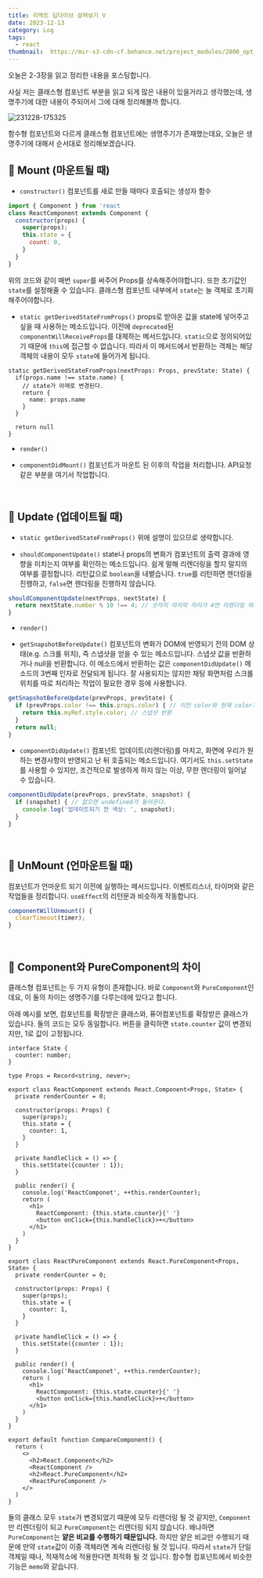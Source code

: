 ```yaml
---
title: 리액트 딥다이브 살펴보기 V
date: 2023-12-13
category: Log
tags:
  - react
thumbnail: 	https://mir-s3-cdn-cf.behance.net/project_modules/2800_opt_1/9ab9aa181070185.65156726848b6.jpg
---
```


오늘은 2-3장을 읽고 정리한 내용을 포스팅합니다.

사실 저는 클래스형 컴포넌트 부분을 읽고 되게 많은 내용이 있을거라고 생각했는데, 생명주기에 대한 내용이 주되어서 그에 대해 정리해볼까 합니다.

![231228-175325](/posts/React-Deep-Dive-5/231228-175325.png)

함수형 컴포넌트와 다르게 클래스형 컴포넌트에는 생명주기가 존재했는데요, 오늘은 생명주기에 대해서 순서대로 정리해보겠습니다.

## 📌 Mount (마운트될 때)

- `constructor()`
컴포넌트를 새로 만들 때마다 호출되는 생성자 함수

```js
import { Component } from 'react
class ReactComponent extends Component {
  constructor(props) {
    super(props);
    this.state = {
      count: 0,
    }
  }
}
```
위의 코드와 같이 매번 `super`를 써주어 Props를 상속해주어야합니다. 또한 초기값인 `state`를 설정해줄 수 있습니다. 클래스형 컴포넌트 내부에서 `state`는 늘 객체로 초기화해주어야합니다.

- `static getDerivedStateFromProps()` 
props로 받아온 값을 state에 넣어주고 싶을 때 사용하는 메소드입니다. 이전에 `deprecated`된 `componentWillReceiveProps`를 대체하는 메서드입니다. `static`으로 정의되어있기 때문에 `this`에 접근할 수 없습니다. 따라서 이 메서드에서 반환하는 객체는 해당 객체의 내용이 모두 `state`에 들어가게 됩니다.

```tsx
static getDerivedStateFromProps(nextProps: Props, prevState: State) {
  if(props.name !== state.name) {
    // state가 아래로 변경된다.
    return {
      name: props.name
    }
  }
  
  return null
}
```

- `render()`

- `componentDidMount()`
컴포넌트가 마운트 된 이후의 작업을 처리합니다. API요청같은 부분을 여기서 작업합니다.
<br/>

## 📌 Update (업데이트될 때)

- `static getDerivedStateFromProps()`
위에 설명이 있으므로 생략합니다.


- `shouldComponentUpdate()`
state나 props의 변화가 컴포넌트의 출력 결과에 영향을 미치는지 여부를 확인하는 메소드입니다. 쉽게 말해 리렌더링을 할지 말지의 여부를 결정합니다. 리턴값으로 `boolean`을 내뱉습니다. `true`를 리턴하면 렌더링을 진행하고, `false`면 렌더링을 진행하지 않습니다.

```jsx
shouldComponentUpdate(nextProps, nextState) {
  return nextState.number % 10 !== 4; // 숫자의 마지막 자리가 4면 리렌더링 하지 않는다.
}
```

- `render()`

- `getSnapshotBeforeUpdate()`
컴포넌트의 변화가 DOM에 반영되기 전의 DOM 상태(e.g. 스크롤 위치), 즉 스냅샷을 얻을 수 있는 메소드입니다.
스냅샷 값을 반환하거나 null을 반환합니다. 이 메소드에서 반환하는 값은 `componentDidUpdate()` 메소드의 3번째 인자로 전달되게 됩니다. 잘 사용되지는 않지만 채팅 화면처럼 스크롤 위치를 따로 처리하는 작업이 필요한 경우 등에 사용합니다.
```jsx
getSnapshotBeforeUpdate(prevProps, prevState) {
  if (prevProps.color !== this.props.color) { // 이전 color와 현재 color가 다르다면
    return this.myRef.style.color; // 스냅샷 반환
  }
  return null;
}
```

- `componentDidUpdate()`
컴포넌트 업데이트(리렌더링)를 마치고, 화면에 우리가 원하는 변경사항이 반영되고 난 뒤 호출되는 메소드입니다.
여기서도 `this.setState`를 사용할 수 있지만, 조건적으로 발생하게 하지 않는 이상, 무한 렌더링이 일어날 수 있습니다.

```jsx
componentDidUpdate(prevProps, prevState, snapshot) {
  if (snapshot) { // 없으면 undefined가 들어온다.
    console.log('업데이트되기 전 색상: ', snapshot);
  }
}
```
<br/>

## 📌 UnMount (언마운트될 때)
컴포넌트가 언마운트 되기 이전에 실행하는 메서드입니다. 이벤트리스너, 타이머와 같은 작업들을 정리합니다.
`useEffect`의 리턴문과 비슷하게 작동합니다.

```jsx
componentWillUnmount() {
  clearTimeout(timer);
}
```
<br/>

## 📌 Component와 PureComponent의 차이
클래스형 컴포넌트는 두 가지 유형이 존재합니다. 바로 `Component`와 `PureComponent`인데요, 이 둘의 차이는 생명주기를 다루는데에 있다고 합니다.

아래 예시를 보면, 컴포넌트를 확장받은 클래스와, 퓨어컴포넌트를 확장받은 클래스가 있습니다. 둘의 코드는 모두 동일합니다.
버튼을 클릭하면 `state.counter` 값이 변경되지만, 1로 값이 고정됩니다.

```tsx
interface State {
  counter: number;
}

type Props = Record<string, never>;

export class ReactComponent extends React.Component<Props, State> {
  private renderCounter = 0;

  constructor(props: Props) {
    super(props);
    this.state = {
      counter: 1,
    }
  }

  private handleClick = () => {
    this.setState({counter : 1});
  }

  public render() {
    console.log('ReactComponet', ++this.renderCounter);
    return (
      <h1>
        ReactComponent: {this.state.counter}{' '}
        <button onClick={this.handleClick}>+</button>
      </h1>
    )
  }
}

export class ReactPureComponent extends React.PureComponent<Props, State> {
  private renderCounter = 0;

  constructor(props: Props) {
    super(props);
    this.state = {
      counter: 1,
    }
  }

  private handleClick = () => {
    this.setState({counter : 1});
  }

  public render() {
    console.log('ReactComponet', ++this.renderCounter);
    return (
      <h1>
        ReactComponent: {this.state.counter}{' '}
        <button onClick={this.handleClick}>+</button>
      </h1>
    )
  }
}

export default function CompareComponent() {
  return (
    <>
      <h2>React.Component</h2>
      <ReactComponent />
      <h2>React.PureComponent</h2>
      <ReactPureComponent />
    </>
  )
}
```
둘의 클래스 모두 `state`가 변경되었기 때문에 모두 리렌더링 될 것 같지만, `Component`만 리렌더링이 되고 `PureComponent`는 리렌더링 되지 않습니다. 왜냐하면 `PureComponent`는 **얕은 비교를 수행하기 때문입니다.**
하지만 얕은 비교만 수행되기 때문에 만약 `state`값이 이중 객체라면 계속 리렌더링 될 것 입니다. 따라서 `state`가 단일 객체일 때나, 적재적소에 적용한다면 최적화 될 것 입니다. 함수형 컴포넌트에서 비슷한 기능은 `memo`와 같습니다.
